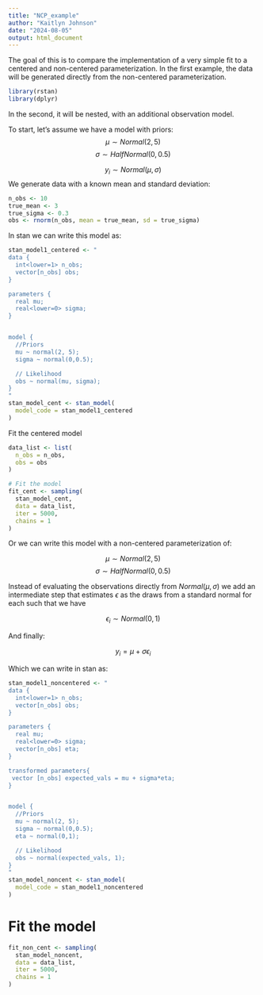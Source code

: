 ```yaml
---
title: "NCP_example"
author: "Kaitlyn Johnson"
date: "2024-08-05"
output: html_document
---
```

The goal of this is to compare the implementation of a very simple fit to
a centered and non-centered parameterization. In the first example, the
data will be generated directly from the non-centered parameterization.
```r
library(rstan)
library(dplyr)
```

In the second, it will be nested, with an additional observation model.

To start, let's assume we have a model with priors:
$$\mu \sim Normal(2,5) $$
$$ \sigma \sim HalfNormal(0,0.5) $$

$$ y_i \sim Normal(\mu, \sigma) $$
We generate data with a known mean and standard deviation:
```r
n_obs <- 10
true_mean <- 3
true_sigma <- 0.3
obs <- rnorm(n_obs, mean = true_mean, sd = true_sigma)
```

In stan we can write this model as:
```r
stan_model1_centered <- "
data {
  int<lower=1> n_obs;
  vector[n_obs] obs;
}

parameters {
  real mu;
  real<lower=0> sigma;
}


model {
  //Priors
  mu ~ normal(2, 5);
  sigma ~ normal(0,0.5);

  // Likelihood
  obs ~ normal(mu, sigma);
}
"
stan_model_cent <- stan_model(
  model_code = stan_model1_centered
)
```
Fit the centered model
```r
data_list <- list(
  n_obs = n_obs,
  obs = obs
)

# Fit the model
fit_cent <- sampling(
  stan_model_cent,
  data = data_list,
  iter = 5000,
  chains = 1
)
```
Or we can write this model with a non-centered parameterization of:

$$\mu \sim Normal(2,5) $$
$$ \sigma \sim HalfNormal(0,0.5) $$

Instead of evaluating the observations directly from $Normal(\mu, \sigma)$ we
add an intermediate step that estimates $\epsilon$ as the draws from a standard normal
for each such that we have

$$ \epsilon_i \sim Normal(0,1)$$

And finally:

$$ y_i = \mu + \sigma\epsilon_i$$

Which we can write in stan as:
```r
stan_model1_noncentered <- "
data {
  int<lower=1> n_obs;
  vector[n_obs] obs;
}

parameters {
  real mu;
  real<lower=0> sigma;
  vector[n_obs] eta;
}

transformed parameters{
 vector [n_obs] expected_vals = mu + sigma*eta;
}


model {
  //Priors
  mu ~ normal(2, 5);
  sigma ~ normal(0,0.5);
  eta ~ normal(0,1);

  // Likelihood
  obs ~ normal(expected_vals, 1);
}
"
stan_model_noncent <- stan_model(
  model_code = stan_model1_noncentered
)
```
# Fit the model
```r
fit_non_cent <- sampling(
  stan_model_noncent,
  data = data_list,
  iter = 5000,
  chains = 1
)
```
